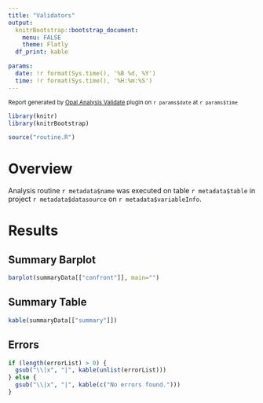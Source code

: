 ```yaml
---
title: "Validators"
output:
  knitrBootstrap::bootstrap_document:
    menu: FALSE
    theme: Flatly
  df_print: kable

params:
  date: !r format(Sys.time(), '%B %d, %Y')
  time: !r format(Sys.time(), '%H:%m:%S')
---
```


<p class="text-muted">
  <small>
    Report generated by [Opal Analysis Validate](https://github.com/obiba/opal-analysis-validate) plugin on `r params$date` at `r params$time`
  </small>
</p>

```r
library(knitr)
library(knitrBootstrap)
```

``` r
source("routine.R")
```

# Overview

Analysis routine ``r metadata$name`` was executed on table ``r metadata$table`` in project ``r metadata$datasource`` on `r metadata$variableInfo`.

# Results

## Summary Barplot {data-icon="fa-signal"}

``` r
barplot(summaryData[["confront"]], main="")
```

## Summary Table

``` r
kable(summaryData[["summary"]])
```

## Errors

``` r
if (length(errorList) > 0) {
  gsub("\\|x", "|", kable(unlist(errorList)))
} else {
  gsub("\\|x", "|", kable(c("No errors found.")))
}
```
